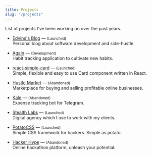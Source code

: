 ```yaml
---
title: Projects
slug: "/projects"
---
```


List of projects I've been working on over the past years.
<br/>

- [Edvins's Blog](https://edvins.io/) — <small>(Launched)</small> <br/> Personal blog about software development and side-hustle.

- [Again](https://cult-80c16-dev.web.app/) — <small>(Development)</small> <br/> Habit tracking application to cultivate new habits.

- [react-simple-card](https://www.npmjs.com/package/react-simple-card) — <small>(Launched)</small> <br/> Simple, flexible and easy to use Card component written in React.

- [Hustle Market](https://hustle.market/) — <small>(Abandoned)</small> <br/> Marketplace for buying and selling profitable online businesses.

- [Kale](https://kale.money/) — <small>(Abandoned)</small> <br/> Expense tracking bot for Telegram.

- [Stealth Labs](https://stealthlabs.io/) — <small>(Launched)</small> <br/> Digital agency which I use to work with my clients.

- [PotatoCSS](https://potatocss.github.io/) — <small>(Launched)</small> <br/> Simple CSS framework for hackers. Simple as potato.

- [Hacker Hype](https://hackerhype.com/) — <small>(Abandoned)</small> <br/> Online hackathon platform, unleash your potential.
